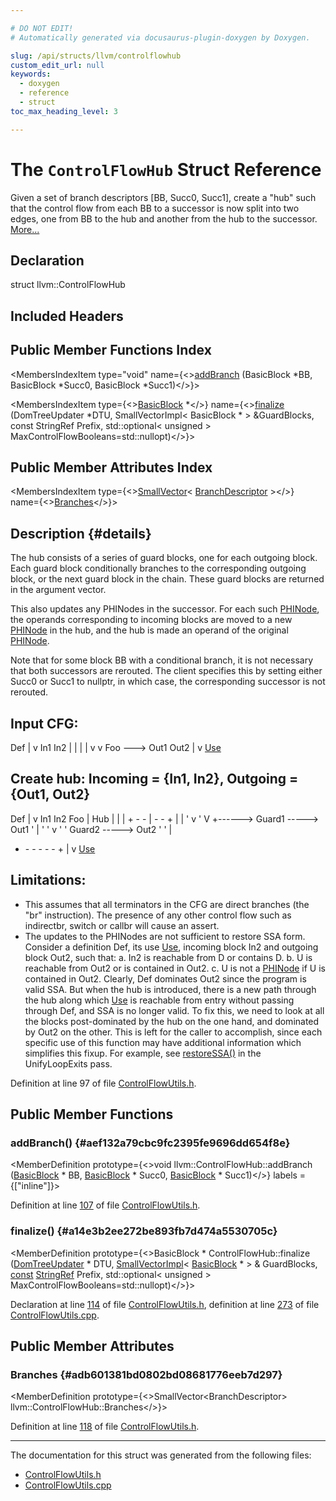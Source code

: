 ```yaml
---

# DO NOT EDIT!
# Automatically generated via docusaurus-plugin-doxygen by Doxygen.

slug: /api/structs/llvm/controlflowhub
custom_edit_url: null
keywords:
  - doxygen
  - reference
  - struct
toc_max_heading_level: 3

---
```





# The `ControlFlowHub` Struct Reference

<DoxygenPage pluginConfig={pluginConfig}>

Given a set of branch descriptors &#91;BB, Succ0, Succ1&#93;, create a &quot;hub&quot; such that the control flow from each BB to a successor is now split into two edges, one from BB to the hub and another from the hub to the successor. <a href="#details">More...</a>

## Declaration

<CodeBlock>struct llvm::ControlFlowHub</CodeBlock>

## Included Headers

<IncludesList>
<IncludesListItem
  filePath="llvm/Transforms/Utils/ControlFlowUtils.h"
  permalink="/docs/api/files/include/include/llvm/include/llvm/transforms/include/llvm/transforms/utils/controlflowutils-h"
  isLocal="true" />
</IncludesList>

## Public Member Functions Index

<MembersIndex>

<MembersIndexItem
  type="void"
  name={<><a href="#aef132a79cbc9fc2395fe9696dd654f8e">addBranch</a> (BasicBlock &#42;BB, BasicBlock &#42;Succ0, BasicBlock &#42;Succ1)</>}>
</MembersIndexItem>

<MembersIndexItem
  type={<><a href="/docs/api/classes/llvm/basicblock">BasicBlock</a> &#42;</>}
  name={<><a href="#a14e3b2ee272be893fb7d474a5530705c">finalize</a> (DomTreeUpdater &#42;DTU, SmallVectorImpl&lt; BasicBlock &#42; &gt; &amp;GuardBlocks, const StringRef Prefix, std::optional&lt; unsigned &gt; MaxControlFlowBooleans=std::nullopt)</>}>
</MembersIndexItem>

</MembersIndex>

## Public Member Attributes Index

<MembersIndex>

<MembersIndexItem
  type={<><a href="/docs/api/classes/llvm/smallvector">SmallVector</a>&lt; <a href="/docs/api/structs/llvm/controlflowhub/branchdescriptor">BranchDescriptor</a> &gt;</>}
  name={<><a href="#adb601381bd0802bd08681776eeb7d297">Branches</a></>}>
</MembersIndexItem>

</MembersIndex>

## Description {#details}

The hub consists of a series of guard blocks, one for each outgoing block. Each guard block conditionally branches to the corresponding outgoing block, or the next guard block in the chain. These guard blocks are returned in the argument vector.

This also updates any PHINodes in the successor. For each such <a href="/docs/api/classes/llvm/phinode">PHINode</a>, the operands corresponding to incoming blocks are moved to a new <a href="/docs/api/classes/llvm/phinode">PHINode</a> in the hub, and the hub is made an operand of the original <a href="/docs/api/classes/llvm/phinode">PHINode</a>.

Note that for some block BB with a conditional branch, it is not necessary that both successors are rerouted. The client specifies this by setting either Succ0 or Succ1 to nullptr, in which case, the corresponding successor is not rerouted.

<Link id="details" />


## Input CFG:





<CodeBlock>
               Def
                |
                v
      In1      In2
       |        |
       |        |
       v        v
</CodeBlock> Foo ---&gt; Out1 Out2 | v <a href="/docs/api/classes/llvm/use">Use</a>



<Link id="details" />


## Create hub: Incoming = &#123;In1, In2&#125;, Outgoing = &#123;Out1, Out2&#125;





<CodeBlock>
        Def
         |
         v
</CodeBlock> In1 In2 Foo | Hub | | | + - - | - - + | | &#39; v &#39; V +------&gt; Guard1 -----&gt; Out1 &#39; | &#39; &#39; v &#39; &#39; Guard2 -----&gt; Out2 &#39; &#39; |
<ul>
<li>- - - - - + | v <a href="/docs/api/classes/llvm/use">Use</a></li>
</ul>




<Link id="details" />


## Limitations:




<ul>
<li>This assumes that all terminators in the CFG are direct branches (the &quot;br&quot; instruction). The presence of any other control flow such as indirectbr, switch or callbr will cause an assert.</li>
<li>The updates to the PHINodes are not sufficient to restore SSA form. Consider a definition Def, its use <a href="/docs/api/classes/llvm/use">Use</a>, incoming block In2 and outgoing block Out2, such that: a. In2 is reachable from D or contains D. b. U is reachable from Out2 or is contained in Out2. c. U is not a <a href="/docs/api/classes/llvm/phinode">PHINode</a> if U is contained in Out2.
Clearly, Def dominates Out2 since the program is valid SSA. But when the hub is introduced, there is a new path through the hub along which <a href="/docs/api/classes/llvm/use">Use</a> is reachable from entry without passing through Def, and SSA is no longer valid. To fix this, we need to look at all the blocks post-dominated by the hub on the one hand, and dominated by Out2 on the other. This is left for the caller to accomplish, since each specific use of this function may have additional information which simplifies this fixup. For example, see <a href="/docs/api/files/lib/lib/transforms/lib/transforms/utils/unifyloopexits-cpp/#aaaff4f2206ebf29a0a8e629835ca1973">restoreSSA()</a> in the UnifyLoopExits pass.</li>
</ul>

Definition at line 97 of file <a href="/docs/api/files/include/include/llvm/include/llvm/transforms/include/llvm/transforms/utils/controlflowutils-h">ControlFlowUtils.h</a>.

<SectionDefinition>

## Public Member Functions

### addBranch() {#aef132a79cbc9fc2395fe9696dd654f8e}

<MemberDefinition
  prototype={<>void llvm::ControlFlowHub::addBranch (<a href="/docs/api/classes/llvm/basicblock">BasicBlock</a> &#42; BB, <a href="/docs/api/classes/llvm/basicblock">BasicBlock</a> &#42; Succ0, <a href="/docs/api/classes/llvm/basicblock">BasicBlock</a> &#42; Succ1)</>}
  labels = {["inline"]}>

Definition at line <a href="/docs/api/files/include/include/llvm/include/llvm/transforms/include/llvm/transforms/utils/controlflowutils-h/#l00107">107</a> of file <a href="/docs/api/files/include/include/llvm/include/llvm/transforms/include/llvm/transforms/utils/controlflowutils-h">ControlFlowUtils.h</a>.
</MemberDefinition>

### finalize() {#a14e3b2ee272be893fb7d474a5530705c}

<MemberDefinition
  prototype={<>BasicBlock &#42; ControlFlowHub::finalize (<a href="/docs/api/classes/llvm/domtreeupdater">DomTreeUpdater</a> &#42; DTU, <a href="/docs/api/classes/llvm/smallvectorimpl">SmallVectorImpl</a>&lt; <a href="/docs/api/classes/llvm/basicblock">BasicBlock</a> &#42; &gt; &amp; GuardBlocks, <a href="/docs/api/files/lib/lib/target/lib/target/aarch64/aarch64promoteconstant-cpp/#a90f8350fecae261c25be85d38b451bff">const</a> <a href="/docs/api/classes/llvm/stringref">StringRef</a> Prefix, std::optional&lt; unsigned &gt; MaxControlFlowBooleans=std::nullopt)</>}>

Declaration at line <a href="/docs/api/files/include/include/llvm/include/llvm/transforms/include/llvm/transforms/utils/controlflowutils-h/#l00114">114</a> of file <a href="/docs/api/files/include/include/llvm/include/llvm/transforms/include/llvm/transforms/utils/controlflowutils-h">ControlFlowUtils.h</a>, definition at line <a href="/docs/api/files/lib/lib/transforms/lib/transforms/utils/controlflowutils-cpp/#l00273">273</a> of file <a href="/docs/api/files/lib/lib/transforms/lib/transforms/utils/controlflowutils-cpp">ControlFlowUtils.cpp</a>.
</MemberDefinition>

</SectionDefinition>

<SectionDefinition>

## Public Member Attributes

### Branches {#adb601381bd0802bd08681776eeb7d297}

<MemberDefinition
  prototype={<>SmallVector&lt;BranchDescriptor&gt; llvm::ControlFlowHub::Branches</>}>

Definition at line <a href="/docs/api/files/include/include/llvm/include/llvm/transforms/include/llvm/transforms/utils/controlflowutils-h/#l00118">118</a> of file <a href="/docs/api/files/include/include/llvm/include/llvm/transforms/include/llvm/transforms/utils/controlflowutils-h">ControlFlowUtils.h</a>.
</MemberDefinition>

</SectionDefinition>

<hr/>

The documentation for this struct was generated from the following files:

<ul>
<li><a href="/docs/api/files/include/include/llvm/include/llvm/transforms/include/llvm/transforms/utils/controlflowutils-h">ControlFlowUtils.h</a></li>
<li><a href="/docs/api/files/lib/lib/transforms/lib/transforms/utils/controlflowutils-cpp">ControlFlowUtils.cpp</a></li>
</ul>

</DoxygenPage>
